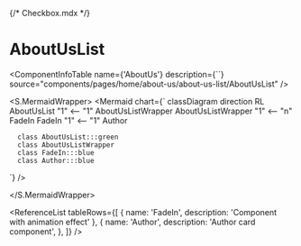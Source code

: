 {/* Checkbox.mdx */}



<Meta title="ApplicationModel/Components/Pages/Home/AboutUs/AboutUsList/docs" />

# AboutUsList

<ComponentInfoTable
  name={'AboutUs'}
  description={``}
  source="components/pages/home/about-us/about-us-list/AboutUsList"
/>
<PropertiesTable tableRows={[]} />

<S.MermaidWrapper>
<Mermaid
  chart={`
     classDiagram
     direction RL
      AboutUsList "1" <-- "1" AboutUsListWrapper
      AboutUsListWrapper "1" <-- "n" FadeIn
      FadeIn "1" <-- "1" Author

      class AboutUsList:::green
      class AboutUsListWrapper
      class FadeIn:::blue
      class Author:::blue

`}
/>

</S.MermaidWrapper>

<ReferenceList
  tableRows={[
    { name: 'FadeIn', description: 'Component with animation effect' },
    {
      name: 'Author',
      description: 'Author card component',
    },
  ]}
/>
